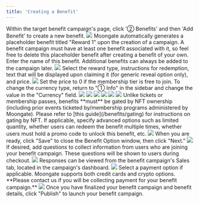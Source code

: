 ```yaml
---
title: 'Creating a Benefit'
---
```


<Steps>
  <Step title="Add a new benefit">
    Within the target benefit campaign's page, click '② Benefits' and then 'Add Benefit' to create a new benefit.    
    <img src="/images/benefits/create-benefit/add button location.png"/>
    <Info>
        Moongate automatically generates a placeholder benefit titled "Reward 1" upon the creation of a campaign. A benefit campaign must have at least one benefit associated with it, so feel free to delete this placeholder benefit after creating a benefit of your own.
    </Info>
  </Step>
  <Step title="Add benefit name">
    Enter the name of this benefit. Additional benefits can always be added to the campaign later.
    <img src="/images/benefits/create-benefit/benefit name.avif"/>
  </Step>
  <Step title="Add benefit details">
    Select the reward type, instructions for redemption, text that will be displayed upon claiming it (for generic reveal option only), and price.
    <img src="/images/benefits/create-benefit/add reward details.gif"/>
    <Tip>
            Set the price to 0 if the membership tier is free to join.
    </Tip>
    <Tip>
            To change the currency type, return to "① Info" in the sidebar and change the value in the "Currency" field.
    </Tip>
    <Tabs>
        <Tab title="Generic Reveal">
            <img src="/images/benefits/create-benefit/generic reveal.png"/>
            <Frame caption="How users will see your benefit upon claiming it">
                <img src="/images/benefits/create-benefit/generic reveal msg.png"/>
            </Frame>
        </Tab>
        <Tab title="URL">    
            <img src="/images/benefits/create-benefit/url benefit.png"/>
            <Frame caption="How users will see your benefit upon claiming it">
                <img src="/images/benefits/create-benefit/url msg.png"/>
            </Frame>        
        </Tab>
        <Tab title="Code">
            <img src="/images/benefits/create-benefit/code benefit.png"/>
            <Frame caption="How users will see your benefit upon claiming it">
                <img src="/images/benefits/create-benefit/code msg.png"/>
            </Frame>
        </Tab>
    </Tabs>
  </Step>
  <Step title="Gate benefit by NFT">
    <Info>
        Unlike tickets or membership passes, benefits **must** be gated by NFT ownership (including prior events ticketed by/membership programs
        administered by Moongate). Please refer to [this guide](/benefits/gating) for instructions on gating by NFT.
    </Info>
  </Step>
  <Step title="Specify advanced options (Optional)">
    If applicable, specify advanced options such as limited quantity, whether users can redeem the benefit multiple times, whether users must
    hold a promo code to unlock this benefit, etc.
    <img src= "/images/benefits/create-benefit/advance toggle.png"/>
    When you are ready, click "Save" to close the Benefit Option window, then click "Next."
  </Step>
  <Step title="Add questions (Optional)">
    <img src= "/images/benefits/create-benefit/add Qs.gif"/>
    If desired, add questions to collect information from users who are joining your benefit campaign. These questions 
    will be shown to users during checkout.
    <img src= "/images/benefits/create-benefit/Qs.webp"/>
    Responses can be viewed from the benefit campaign's Sales tab, located in the campaign's dashboard.
    <img src= "/images/benefits/create-benefit/responses.gif"/>
  </Step>
  <Step title="Specify payment options">
    Select a payment option if applicable. Moongate supports both credit cards and crypto options. **Please contact us if you will be collecting payment for your benefit campaign.**
    <img src= "/images/benefits/create-benefit/payment.png"/>
  </Step>
  <Step title="Launch your benefit campaign and benefit(s)">
    Once you have finalized your benefit campaign and benefit details, click "Publish" to launch your benefit campaign.
  </Step>
</Steps>